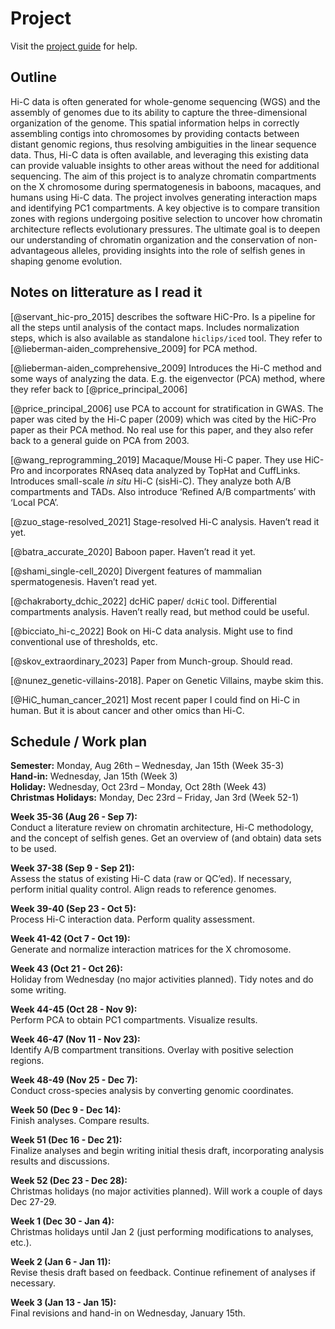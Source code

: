 # Project {.unnumbered}

Visit the [project guide](https://munch-lab.github.io/project-guide) for help. 


## Outline

Hi-C data is often generated for whole-genome sequencing (WGS) and the assembly of genomes due to its ability to capture the three-dimensional organization of the genome. This spatial information helps in correctly assembling contigs into chromosomes by providing contacts between distant genomic regions, thus resolving ambiguities in the linear sequence data.
Thus, Hi-C data is often available, and leveraging this existing data can provide valuable insights to other areas without the need for additional sequencing.
The aim of this project is to analyze chromatin compartments on the X chromosome during spermatogenesis in baboons, macaques, and humans using Hi-C data. The project involves generating interaction maps and identifying PC1 compartments. A key objective is to compare transition zones with regions undergoing positive selection to uncover how chromatin architecture reflects evolutionary pressures. The ultimate goal is to deepen our understanding of chromatin organization and the conservation of non-advantageous alleles, providing insights into the role of selfish genes in shaping genome evolution.


## Notes on litterature as I read it

[@servant_hic-pro_2015] describes the software HiC-Pro. Is a pipeline for all the steps until analysis of the contact maps. Includes normalization steps, which is also available as standalone `hiclips/iced` tool. They refer to [@lieberman-aiden_comprehensive_2009] for PCA method.

[@lieberman-aiden_comprehensive_2009] Introduces the Hi-C method and some ways of analyzing the data. E.g. the eigenvector (PCA) method, where they refer back to [@price_principal_2006]

[@price_principal_2006] use PCA to account for stratification in GWAS. The paper was cited by the Hi-C paper (2009) which was cited by the HiC-Pro paper as their PCA method. No real use for this paper, and they also refer back to a general guide on PCA from 2003. 

[@wang_reprogramming_2019] Macaque/Mouse Hi-C paper. They use HiC-Pro and incorporates RNAseq data analyzed by TopHat and CuffLinks. Introduces small-scale *in situ* Hi-C (sisHi-C). They analyze both A/B compartments and TADs. Also introduce 'Refined A/B compartments' with 'Local PCA'. 

[@zuo_stage-resolved_2021] Stage-resolved Hi-C analysis. Haven't read it yet. 

[@batra_accurate_2020] Baboon paper. Haven't read it yet. 

[@shami_single-cell_2020] Divergent features of mammalian spermatogenesis. Haven't read yet.

[@chakraborty_dchic_2022] dcHiC paper/ `dcHiC` tool. Differential compartments analysis. Haven't really read, but method could be useful.

[@bicciato_hi-c_2022] Book on Hi-C data analysis. Might use to find conventional use of thresholds, etc. 

[@skov_extraordinary_2023] Paper from Munch-group. Should read.

[@nunez_genetic-villains-2018]. Paper on Genetic Villains, maybe skim this.

[@HiC_human_cancer_2021] Most recent paper I could find on Hi-C in human. But it is about cancer and other omics than Hi-C. 


## Schedule / Work plan

**Semester:** Monday, Aug 26th – Wednesday, Jan 15th (Week 35-3) \
**Hand-in:** Wednesday, Jan 15th (Week 3) \
**Holiday:** Wednesday, Oct 23rd – Monday, Oct 28th (Week 43) \
**Christmas Holidays:** Monday, Dec 23rd – Friday, Jan 3rd (Week 52-1) \

**Week 35-36 (Aug 26 - Sep 7):** \
Conduct a literature review on chromatin architecture, Hi-C methodology, and the concept of selfish genes. Get an overview of (and obtain) data sets to be used.

**Week 37-38 (Sep 9 - Sep 21):** \
Assess the status of existing Hi-C data (raw or QC’ed). 
If necessary, perform initial quality control. 
Align reads to reference genomes.

**Week 39-40 (Sep 23 - Oct 5):** \
Process Hi-C interaction data. Perform quality assessment.

**Week 41-42 (Oct 7 - Oct 19):** \
Generate and normalize interaction matrices for the X chromosome.

**Week 43 (Oct 21 - Oct 26):** \
Holiday from Wednesday (no major activities planned). Tidy notes and do some writing.

**Week 44-45 (Oct 28 - Nov 9):** \
Perform PCA to obtain PC1 compartments. Visualize results.

**Week 46-47 (Nov 11 - Nov 23):** \
Identify A/B compartment transitions. Overlay with positive selection regions.

**Week 48-49 (Nov 25 - Dec 7):** \
Conduct cross-species analysis by converting genomic coordinates. 

**Week 50 (Dec 9 - Dec 14):** \
Finish analyses. Compare results.

**Week 51 (Dec 16 - Dec 21):** \
Finalize analyses and begin writing initial thesis draft, incorporating analysis results and discussions.

**Week 52 (Dec 23 - Dec 28):** \
Christmas holidays (no major activities planned). Will work a couple of days Dec 27-29.

**Week 1 (Dec 30 - Jan 4):** \
Christmas holidays until Jan 2 (just performing modifications to analyses, etc.).

**Week 2 (Jan 6 - Jan 11):** \
Revise thesis draft based on feedback. Continue refinement of analyses if necessary.

**Week 3 (Jan 13 - Jan 15):** \
Final revisions and hand-in on Wednesday, January 15th.

